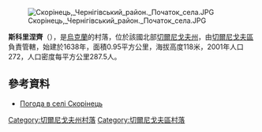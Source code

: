 [[Image:Скорінець,_Чернігівський_район._Початок_села.JPG|right]]

{{coord|51|18|54|N|31|18|18|E|scale:100000|display=title}}

'''斯科里涅齊'''（{{lang-uk|Скорінець}}），是[[烏克蘭|烏克蘭]]的村落，位於該國北部[[切爾尼戈夫州|切爾尼戈夫州]]，由[[切爾尼戈夫區|切爾尼戈夫區]]負責管轄，始建於1638年，面積0.95平方公里，海拔高度118米，2001年人口272，人口密度每平方公里287.5人。

==參考資料==
* [http://weather.in.ua/ua/chernigovskaja/24023 Погода в селі Скорінець] {{Wayback|url=http://weather.in.ua/ua/chernigovskaja/24023 |date=20160305114351 }}

[[Category:切爾尼戈夫州村落|Category:切爾尼戈夫州村落]]
[[Category:切爾尼戈夫區村落|Category:切爾尼戈夫區村落]]


{{Chernihiv-geo-stub}}
